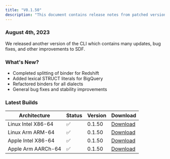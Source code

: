 ```yaml
---
title: "V0.1.50"
description: "This document contains release notes from patched version v0.1.50 of SDF."
---
```

### August 4th, 2023

We released another version of the CLI which contains many updates, bug fixes, and other improvements to SDF.

### What's New?
- Completed splitting of binder for Redshift 
- Added lexical STRUCT literals for BigQuery
- Refactored binders for all dialects 
- General bug fixes and stability improvements

### Latest Builds 

| Architecture           | Status | Version | Download |
| ---------------------- | ------ | ------- | -------- |
| Linux Intel X86-64     |   ✅   | 0.1.50  | [Download](https://cdn.sdf.com/releases/download/sdf-v0.1.50-x86_64-unknown-linux-musl.tar.gz) |
| Linux Arm ARM-64       |   ✅   | 0.1.50  | [Download](https://cdn.sdf.com/releases/download/sdf-v0.1.50-arm-unknown-linux-gnueabihf.tar.gz) |
| Apple Intel X86-64     |   ✅   | 0.1.50  | [Download](https://cdn.sdf.com/releases/download/sdf-v0.1.50-x86_64-apple-darwin.tar.gz) |
| Apple Arm AARCh-64     |   ✅   | 0.1.50  | [Download](https://cdn.sdf.com/releases/download/sdf-v0.1.50-aarch64-apple-darwin.tar.gz) |
